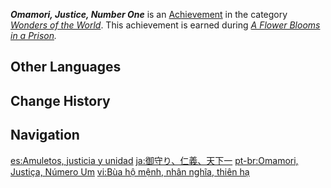 {{Achievement Infobox
|id           = 84041
|order id     = 5020
|category     = Wonders of the World
|description  = Complete the "three small wishes."
|requirements = Earned during ''[[A Flower Blooms in a Prison]].''
|primogems    = 5
|tracking     = 
|hidden       = 1
|quest        = The Immovable God and the Eternal Euthymia
|type         = Quest
}}
'''''Omamori, Justice, Number One''''' is an [[Achievement]] in the category ''[[Wonders of the World]]''. This achievement is earned during ''[[A Flower Blooms in a Prison]].''
<!--
==Trivia==

==Video Guides==
{{EVT
|video1   = 
|caption1 = 
}}
-->
==Other Languages==
{{Other Languages
|en      = Omamori, Justice, Number One
|zhs     = 御守、仁义、天下一
|zhs_rm  = Yù Shǒu, Rényì, Tiānxià Yī
|zht     = 御守、仁義、天下&mdash;&mdash;
|zht_rm  = Yù Shǒu, Rényì, Tiānxià Yī
|zh_tl   = {{w|Omamori}}, Justice, the World's Best
|ja      = 御守り、仁義、天下一
|ja_rm   = Omamori, Jingi, Tenkaichi
|ja_tl   = Omamori, Justice, the World's Best
|ko      = 부적, 인의, 천하
|ko_tl   = Talisman, Humanity and Justice, The World
|es      = Amuletos, justicia y unidad
|es_tl   = Amulets, Justice, and Unity
|fr      = Omamori, justice et unicité
|fr_tl   = Omamori, Justice, and Uniqueness
|ru      = Омамори, доброта, превосходство
|ru_tl   = Omamori, Kindness, Superiority
|th      = เครื่องราง เมตตาธรรม ที่หนึ่ง
|th_rm   = 
|th_tl   = 
|vi      = Bùa hộ mệnh, nhân nghĩa, thiên hạ
|vi_tl   = 
|de      = Omamori, Gerechtigkeit, Nummer eins
|de_tl   = Omamori, Justice, Number One
|id      = Omamori, Keadilan, dan Kebajikan
|id_tl   = Omamori, Justice, and Virtue
|pt      = Omamori, Justiça, Número Um
|pt_tl   = 
|tr      = Omamori, Adalet, Bir Numara
|tr_tl   = Omamori, Justice, Number One
|it      = Omamori, giustizia, numero uno
|it_tl   = 
}}

==Change History==
{{Change History|2.0}}
<!--
==References==
{{Reflist}}
-->
==Navigation==
{{Achievement Navbox|Wonders of the World|Quest}}

[[es:Amuletos, justicia y unidad]]
[[ja:御守り、仁義、天下一]]
[[pt-br:Omamori, Justiça, Número Um]]
[[vi:Bùa hộ mệnh, nhân nghĩa, thiên hạ]]